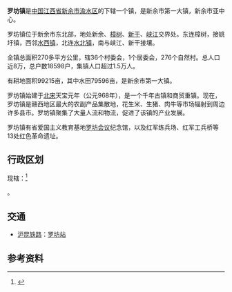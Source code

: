 {{中国乡级行政区|36/05/02/103/000
|行政区全称 = 罗坊镇 
|景观照片文件名 = 
|景观照片描述 = 
|汉语拼音 =
|其他语言 = 
|其他语言名称 = 
|位置图文件名 = 
|位置图描述 = 
|自定义图片=
|上级行政区 = [[江西省|江西省]][[新余市|新余市]][[渝水区|渝水区]]
|行政区类别 = [[镇|镇]]
|行政区划代码 = 
|行政区划 = 
|村委会 = 36
|居委会 = 1
|建置时间 = 968年
|领导职位 = 
|领导名称 = 
|政府驻地 = 
|毗邻 = 
|地理坐标 = 
|总面积 = 270平方千米
|总人口 = 8万人
|户籍人口 = 
|户籍人口年份 = 
|常住人口 = 
|常住人口年份 = 
|人口密度 = 
|GDP = 
|邮政编码 = 
|电话区号 = 
|官方网站 = 
|网站名称 = 
}}
'''罗坊镇'''是[[中国|中国]][[江西省|江西省]][[新余市|新余市]][[渝水区|渝水区]]的下辖一个镇，是新余市第一大镇，新余市亚中心。

罗坊镇位于新余市东北部，地处新余、[[樟树|樟树]]、[[新干|新干]]、[[峡江|峡江]]交界处。东连樟树，接姚圩镇，西邻[[水西镇|水西镇]]，北连[[水北镇|水北镇]]，南与峡江、新干接壤。

全镇总面积270多平方公里，辖36个村委会，1个居委会，276个自然村。总人口近8万，总户数18598户，集镇人口超过1.5万人。

有耕地面积99215亩，其中水田79596亩，是新余市第一大镇。

罗坊镇始建于[[北宋|北宋]]天宝元年（公元968年），是一个千年古镇和商贸重镇。现在，罗坊镇是赣西地区最大的农副产品集散地，花生米、生猪、肉牛等市场辐射到周边许多县市。罗坊镇聚集了大量人流和物流，促进了该镇的产业发展。

罗坊镇有省爱国主义教育基地[[罗坊会议|罗坊会议]]纪念馆，以及红军练兵场、红军工兵桥等13处红色革命遗址。

==行政区划==
现辖：<ref>{{PRC admin/ref sgc|36/05/02/103/000}}</ref>

{{PRC admin/children|36/05/02/103/000}}。

== 交通 ==
* {{rint|cn|rail}}[[沪昆铁路|沪昆铁路]]：[[罗坊站|罗坊站]]

==参考资料==
{{reflist}}

{{PRC admin/navcat|36/05/02/103/000}}